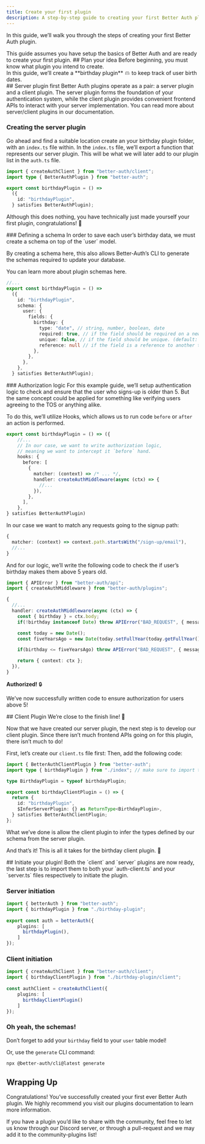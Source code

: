 ```yaml
---
title: Create your first plugin
description: A step-by-step guide to creating your first Better Auth plugin.
---
```


In this guide, we’ll walk you through the steps of creating your first Better Auth plugin.


<Callout type="warn">
This guide assumes you have <Link href="/docs/installation">setup the basics</Link> of Better Auth and are ready to create your first plugin.
</Callout>

<Steps>
<Step>
## Plan your idea
Before beginning, you must know what plugin you intend to create.

<div className="flex gap-2 items-center">
    <span>In this guide, we’ll create a **birthday plugin**</span>
    <svg xmlns="http://www.w3.org/2000/svg" width="1em" height="1em" viewBox="0 0 24 24" fill="none" stroke="currentColor" strokeWidth="2" strokeLinecap="round" strokeLinejoin="round" className="lucide lucide-cake">
        <path d="M20 21v-8a2 2 0 0 0-2-2H6a2 2 0 0 0-2 2v8"/>
        <path d="M4 16s.5-1 2-1 2.5 2 4 2 2.5-2 4-2 2.5 2 4 2 2-1 2-1"/>
        <path d="M2 21h20"/>
        <path d="M7 8v3"/>
        <path d="M12 8v3"/>
        <path d="M17 8v3"/>
        <path d="M7 4h.01"/>
        <path d="M12 4h.01"/>
        <path d="M17 4h.01"/>
    </svg>
    <span> to keep track of user birth dates.</span>
</div>
</Step>

<Step>
## Server plugin first
Better Auth plugins operate as a pair: a <Link href="/docs/concepts/plugins#create-a-server-plugin">server plugin</Link> and a <Link href="/docs/concepts/plugins#create-a-client-plugin">client plugin</Link>.
The server plugin forms the foundation of your authentication system, while the client plugin provides convenient frontend APIs to interact with your server implementation.


<Callout>
You can read more about server/client plugins in our <Link href="/docs/concepts/plugins#creating-a-plugin">documentation</Link>.
</Callout>

### Creating the server plugin
Go ahead and find a suitable location create an your birthday plugin folder, with an `index.ts` file within.
<Files>
  <Folder name="birthday-plugin" defaultOpen>
    <File name="index.ts" />
  </Folder>
</Files>
In the `index.ts` file, we’ll export a function that represents our server plugin.
This will be what we will later add to our plugin list in the `auth.ts` file.

```ts title="index.ts"
import { createAuthClient } from "better-auth/client";
import type { BetterAuthPlugin } from "better-auth";

export const birthdayPlugin = () =>
  ({
    id: "birthdayPlugin",
  } satisfies BetterAuthPlugin);

```
Although this does nothing, you have technically just made yourself your first plugin, congratulations! 🎉

</Step>

<Step>
### Defining a schema
In order to save each user’s birthday data, we must create a schema on top of the `user` model.

By creating a schema here, this also allows <Link href="/docs/concepts/cli">Better-Auth’s CLI</Link> to generate the schemas required to update your database.

<Callout type="info">
You can learn more about <Link href="/docs/concepts/plugins#schema">plugin schemas here</Link>.
</Callout>

```ts title="index.ts"
//...
export const birthdayPlugin = () =>
  ({
    id: "birthdayPlugin",
    schema: {
      user: {
        fields: {
          birthday: {
            type: "date", // string, number, boolean, date
            required: true, // if the field should be required on a new record. (default: false)
            unique: false, // if the field should be unique. (default: false)
            reference: null // if the field is a reference to another table. (default: null)
          },
        },
      },
    },
  } satisfies BetterAuthPlugin);
```

</Step>

<Step>
### Authorization logic
For this example guide, we’ll setup authentication logic to check and ensure that the user who signs-up is older than 5.
But the same concept could be applied for something like verifying users agreeing to the TOS or anything alike.

To do this, we’ll utilize <Link href="/docs/concepts/plugins#hooks">Hooks</Link>, which allows us to run code `before` or `after` an action is performed.

```ts title="index.ts"
export const birthdayPlugin = () => ({
    //...
    // In our case, we want to write authorization logic,
    // meaning we want to intercept it `before` hand.
    hooks: {
      before: [
        {
          matcher: (context) => /* ... */,
          handler: createAuthMiddleware(async (ctx) => {
            //...
          }),
        },
      ],
    },
} satisfies BetterAuthPlugin)
```

In our case we want to match any requests going to the signup path:
```ts title="Before hook"
{
  matcher: (context) => context.path.startsWith("/sign-up/email"),
  //...
}
```

And for our logic, we’ll write the following code to check the if user’s birthday makes them above 5 years old.
```ts title="Imports"
import { APIError } from "better-auth/api";
import { createAuthMiddleware } from "better-auth/plugins";
```
```ts title="Before hook"
{
  //...
  handler: createAuthMiddleware(async (ctx) => {
    const { birthday } = ctx.body;
    if(!birthday instanceof Date) throw APIError("BAD_REQUEST", { message: "Birthday must be of type Date." });

    const today = new Date();
    const fiveYearsAgo = new Date(today.setFullYear(today.getFullYear() - 5));

    if(birthday <= fiveYearsAgo) throw APIError("BAD_REQUEST", { message: "User must be above 5 years old." });

    return { context: ctx };
  }),
}
```

**Authorized!** 🔒

We’ve now successfully written code to ensure authorization for users above 5!

</Step>

<Step>
## Client Plugin
We’re close to the finish line! 🏁

Now that we have created our server plugin, the next step is to develop our client plugin.
Since there isn’t much frontend APIs going on for this plugin, there isn’t much to do!

First, let’s create our `client.ts` file first:
<Files>
  <Folder name="birthday-plugin" defaultOpen>
    <File name="index.ts" />
    <File name="client.ts" />
  </Folder>
</Files>
Then, add the following code:
```ts title="client.ts"
import { BetterAuthClientPlugin } from "better-auth";
import type { birthdayPlugin } from "./index"; // make sure to import the server plugin as a type / [!code highlight]

type BirthdayPlugin = typeof birthdayPlugin;

export const birthdayClientPlugin = () => {
  return {
    id: "birthdayPlugin",
    $InferServerPlugin: {} as ReturnType<BirthdayPlugin>,
  } satisfies BetterAuthClientPlugin;
};
```
What we’ve done is allow the client plugin to infer the types defined by our schema from the server plugin.

And that’s it!  This is all it takes for the birthday client plugin. 🎂

</Step>

<Step>
## Initiate your plugin!
Both the `client` and `server` plugins are now ready, the last step is to import them to both your `auth-client.ts` and your `server.ts` files respectively to initiate the plugin.

### Server initiation
```ts title="server.ts"
import { betterAuth } from "better-auth";
import { birthdayPlugin } from "./birthday-plugin";
 
export const auth = betterAuth({
    plugins: [
      birthdayPlugin(),
    ]
});
```

### Client initiation
```ts title="auth-client.ts"
import { createAuthClient } from "better-auth/client";
import { birthdayClientPlugin } from "./birthday-plugin/client";
 
const authClient = createAuthClient({
    plugins: [
      birthdayClientPlugin()
    ]
});
```

### Oh yeah, the schemas! 
Don’t forget to add your `birthday` field to your `user` table model! 

Or, use the `generate` <Link href="/docs/concepts/cli#generate">CLI command</Link>:
```bash
npx @better-auth/cli@latest generate
```

</Step>
</Steps>

## Wrapping Up

Congratulations! You’ve successfully created your first ever Better Auth plugin.
We highly recommend you visit our <Link href="/docs/concepts/plugins">plugins documentation</Link> to learn more information.

If you have a plugin you’d like to share with the community, feel free to let us know through 
our <Link href="https://discord.gg/6jHcdYMzyq">Discord server</Link>,
or through a <Link href="https://github.com/better-auth/better-auth/pulls">pull-request</Link>
and we may add it to the <Link href="/docs/plugins/community-plugins">community-plugins</Link> list!